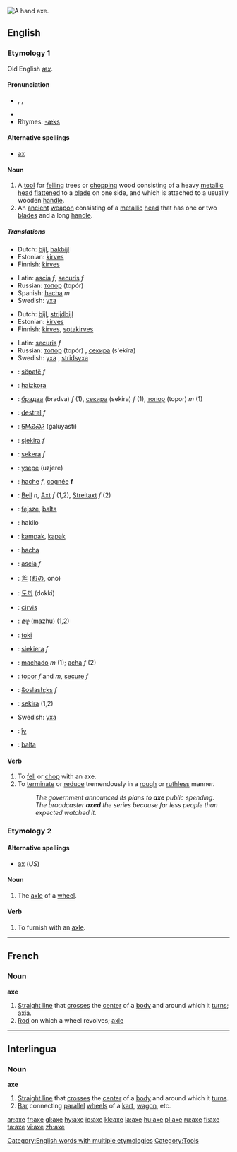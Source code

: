 [[Image:Accetta.jpg|thumb|right|A hand axe.]]
{{wikipedia}}
==English==

[[Category:English words with multiple etymologies]]
===Etymology 1===
Old English ''[[æx]]''.

====Pronunciation====
* {{AHD|ăks}}, {{IPA|/æks/}}, {{SAMPA|/{ks/}}
*{{audio|en-us-axe.ogg|Audio (US)}}
* Rhymes: [[Rhymes:English:-æks|-æks]]

====Alternative spellings====
*[[ax#Etymology 2|ax]]

====Noun====

{{en-noun}}

#[[Category:Tools]] A [[tool]] for [[fell]]ing trees or [[chop]]ping wood consisting of a heavy [[metallic]] [[head]] [[flatten]]ed to a [[blade]] on one side, and which is attached to a usually wooden [[handle]].
#An [[ancient]] [[weapon]] consisting of a [[metallic]] [[head]] that has one or two [[blade]]s and a long [[handle]].

=====Translations=====
{{trans-top|a tool for felling trees or chopping wood}}
*Dutch: [[bijl]], [[hakbijl]]
*Estonian: [[kirves]]
*Finnish: [[kirves]]
{{trans-mid}}
*Latin: [[ascia]] ''f'', [[securis]] ''f''
*Russian: [[топор]] (topór) {{m}} 
*Spanish: [[hacha]] ''m''
*Swedish: [[yxa]] {{c}}
{{trans-bottom}}

{{trans-top|an ancient weapon}}
*Dutch: [[bijl]], [[strijdbijl]]
*Estonian: [[kirves]]
*Finnish: [[kirves]], [[sotakirves]]
{{trans-mid}}
*Latin: [[securis]] ''f''
*Russian: [[топор]] (topór) {{m}}, [[секира]] (s'ekíra) {{f}}
*Swedish: [[yxa]] {{c}}, [[stridsyxa]] {{c}}
{{trans-bottom}}

{{checktrans}}
{{trans-top}}
*{{ttbc|Albanian}}: [[sëpatë]] ''f''
*{{ttbc|Basque}}: [[haizkora]]
*{{ttbc|Bulgarian}}: [[брадва]] (bradva) ''f'' (1), [[секира]] (sekira) ''f'' (1), [[топор]] (topor) ''m'' (1)
*{{ttbc|Catalan}}: [[destral]] ''f''
*{{ttbc|Cherokee}}: [[ᎦᎷᏯᏍᏘ]] (galuyasti)
*{{ttbc|Croatian}}: [[sjekira]] ''f''
*{{ttbc|Czech}}: [[sekera]] ''f''
*{{ttbc|Erzya}}: [[узере]] (uzjere)
*{{ttbc|French}}: [[hache]] ''f'', [[cognée]] '''f'''
*{{ttbc|German}}: [[Beil]] ''n'', [[Axt]] ''f'' (1,2), [[Streitaxt]] ''f'' (2)
*{{ttbc|Hungarian}}: [[fejsze]], [[balta]]
*{{ttbc|Ido}}: hakilo
*{{ttbc|Indonesian}}: [[kampak]], [[kapak]]
{{trans-mid}}
*{{ttbc|Interlingua}}: [[hacha]]
*{{ttbc|Italian}}: [[ascia]] ''f''
*{{ttbc|Japanese}}: [[斧]] ([[おの]], ono)
*{{ttbc|Korean}}: [[도끼]] (dokki)
*{{ttbc|Latvian}}: [[cirvis]] {{m}}
*{{ttbc|Malayalam}}: [[മഴു]] (mazhu) (1,2)
*{{ttbc|Maori}}: [[toki]]
*{{ttbc|Polish}}: [[siekiera]] ''f''
*{{ttbc|Portuguese}}: [[machado]] ''m'' (1); [[acha]] ''f'' (2)
*{{ttbc|Romanian}}: [[topor]] ''f'' and ''m'', [[secure]] ''f''
*{{ttbc|Norwegian}}: [[&oslash;ks]] ''f''
*{{ttbc|Slovene}}: [[sekira]] {{f}} (1,2)
*Swedish: [[yxa]]
*{{ttbc|Tupinambá}}: [[îy]]
*{{ttbc|Turkish}}: [[balta]]
{{trans-bottom}}

====Verb====
{{en-verb|ax|ing}}

# To [[fell]] or [[chop]] with an axe.
# To [[terminate]] or [[reduce]] tremendously in a [[rough]] or [[ruthless]] manner.
#:''The government announced its plans to '''axe''' public spending.''
#:''The broadcaster '''axed''' the series because far less people than expected watched it.''

===Etymology 2===
====Alternative spellings====
*[[ax#Etymology 2|ax]] (''US'')

====Noun====
{{en-noun}}

# {{archaic}} The [[axle]] of a [[wheel]].

====Verb====
{{en-verb|ax|ing}}

#To furnish with an [[axle]].

----

==French==

===Noun===
'''axe'''

#[[Straight line]] that [[cross]]es the [[center]] of a [[body]] and around which it [[turn]]s; [[axia]].
#[[Rod]] on which a wheel revolves; [[axle]]

----

==Interlingua==

===Noun===
'''axe'''

#[[Straight line]] that [[cross]]es the [[center]] of a [[body]] and around which it [[turn]]s.
#[[Bar]] connecting [[parallel]] [[wheel]]s of a [[kart]], [[wagon]], etc.

[[ar:axe]]
[[fr:axe]]
[[gl:axe]]
[[hy:axe]]
[[io:axe]]
[[kk:axe]]
[[la:axe]]
[[hu:axe]]
[[pl:axe]]
[[ru:axe]]
[[fi:axe]]
[[ta:axe]]
[[vi:axe]]
[[zh:axe]]